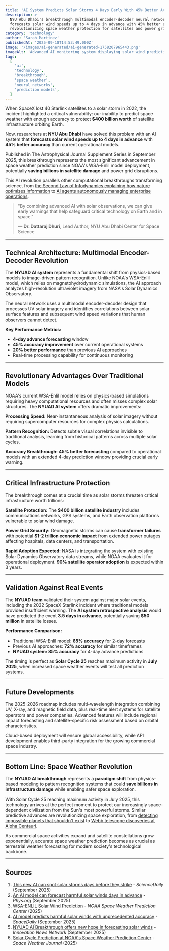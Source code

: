 ```yaml
---
title: 'AI System Predicts Solar Storms 4 Days Early With 45% Better Accuracy Than Current Models'
description: >-
  NYU Abu Dhabi's breakthrough multimodal encoder-decoder neural network
  forecasts solar wind speeds up to 4 days in advance with 45% better accuracy,
  revolutionizing space weather protection for satellites and power grids.
category: 'technology'
author: 'Sarah Martinez'
publishedAt: '2025-09-18T14:53:49.000Z'
image: '/images/ai-generated/ai-generated-1758207965443.png'
imageAlt: 'Advanced AI monitoring system displaying solar wind prediction data on multiple screens in a high-tech control room environment'
tags:
  [
    'ai',
    'technology',
    'breakthrough',
    'space weather',
    'neural networks',
    'prediction models',
  ]
---
```


When SpaceX lost 40 Starlink satellites to a solar storm in 2022, the incident highlighted a critical vulnerability: our inability to predict space weather with enough accuracy to protect **$400 billion worth** of satellite infrastructure orbiting Earth.

Now, researchers at **NYU Abu Dhabi** have solved this problem with an AI system that **forecasts solar wind speeds up to 4 days in advance** with **45% better accuracy** than current operational models.

Published in The Astrophysical Journal Supplement Series in September 2025, this breakthrough represents the most significant advancement in space weather prediction since NOAA's WSA-Enlil model deployment, potentially **saving billions in satellite damage** and power grid disruptions.

This AI revolution parallels other computational breakthroughs transforming science, from [the Second Law of Infodynamics explaining how nature optimizes information](/science/scientists-found-evidence-digital-universe) to [AI agents autonomously managing enterprise operations](/technology/ai-agents-revolution-13-billion-market-taking-over-2025).

> "By combining advanced AI with solar observations, we can give early warnings that help safeguard critical technology on Earth and in space."
>
> — **Dr. Dattaraj Dhuri**, Lead Author, NYU Abu Dhabi Center for Space Science

---

## Technical Architecture: Multimodal Encoder-Decoder Revolution

The **NYUAD AI system** represents a fundamental shift from physics-based models to image-driven pattern recognition. Unlike NOAA's WSA-Enlil model, which relies on magnetohydrodynamic simulations, the AI approach analyzes high-resolution ultraviolet imagery from NASA's Solar Dynamics Observatory.

The neural network uses a multimodal encoder-decoder design that processes UV solar imagery and identifies correlations between solar surface features and subsequent wind speed variations that human observers cannot detect.

**Key Performance Metrics:**

- **4-day advance forecasting** window
- **45% accuracy improvement** over current operational systems
- **20% better performance** than previous AI approaches
- Real-time processing capability for continuous monitoring

---

## Revolutionary Advantages Over Traditional Models

NOAA's current WSA-Enlil model relies on physics-based simulations requiring heavy computational resources and often misses complex solar structures. The **NYUAD AI system** offers dramatic improvements:

**Processing Speed:** Near-instantaneous analysis of solar imagery without requiring supercomputer resources for complex physics calculations.

**Pattern Recognition:** Detects subtle visual correlations invisible to traditional analysis, learning from historical patterns across multiple solar cycles.

**Accuracy Breakthrough:** **45% better forecasting** compared to operational models with an extended 4-day prediction window providing crucial early warning.

---

## Critical Infrastructure Protection

The breakthrough comes at a crucial time as solar storms threaten critical infrastructure worth trillions:

**Satellite Protection:** The **$400 billion satellite industry** includes communications networks, GPS systems, and Earth observation platforms vulnerable to solar wind damage.

**Power Grid Security:** Geomagnetic storms can cause **transformer failures** with potential **$1-2 trillion economic impact** from extended power outages affecting hospitals, data centers, and transportation.

**Rapid Adoption Expected:** NASA is integrating the system with existing Solar Dynamics Observatory data streams, while NOAA evaluates it for operational deployment. **90% satellite operator adoption** is expected within 3 years.

---

## Validation Against Real Events

The **NYUAD team** validated their system against major solar events, including the 2022 SpaceX Starlink incident where traditional models provided insufficient warning. The **AI system retrospective analysis** would have predicted the event **3.5 days in advance**, potentially saving **$50 million** in satellite losses.

**Performance Comparison:**

- Traditional WSA-Enlil model: **65% accuracy** for 2-day forecasts
- Previous AI approaches: **72% accuracy** for similar timeframes
- **NYUAD system: 85% accuracy** for 4-day advance predictions

The timing is perfect as **Solar Cycle 25** reaches maximum activity in **July 2025**, when increased space weather events will test all prediction systems.

---

## Future Developments

The 2025-2026 roadmap includes multi-wavelength integration combining UV, X-ray, and magnetic field data, plus real-time alert systems for satellite operators and power companies. Advanced features will include regional impact forecasting and satellite-specific risk assessment based on orbital characteristics.

Cloud-based deployment will ensure global accessibility, while API development enables third-party integration for the growing commercial space industry.

---

## Bottom Line: Space Weather Revolution

The **NYUAD AI breakthrough** represents a **paradigm shift** from physics-based modeling to pattern recognition systems that could **save billions in infrastructure damage** while enabling safer space exploration.

With Solar Cycle 25 reaching maximum activity in July 2025, this technology arrives at the perfect moment to protect our increasingly space-dependent civilization from the Sun's most powerful storms. Similar predictive advances are revolutionizing space exploration, from [detecting impossible planets that shouldn't exist](/space/toi-2431-b-impossible-planet-defies-physics-nasa-discovery) to [Webb telescope discoveries at Alpha Centauri](/space/webb-telescope-alpha-centauri-planet-discovery).

As commercial space activities expand and satellite constellations grow exponentially, accurate space weather prediction becomes as crucial as terrestrial weather forecasting for modern society's technological backbone.

---

## Sources

1. [This new AI can spot solar storms days before they strike](https://www.sciencedaily.com/releases/2025/09/250916221824.htm) - _ScienceDaily_ (September 2025)
2. [An AI model can forecast harmful solar winds days in advance](https://phys.org/news/2025-09-ai-solar-days-advance.html) - _Phys.org_ (September 2025)
3. [WSA-ENLIL Solar Wind Prediction](https://www.swpc.noaa.gov/products/wsa-enlil-solar-wind-prediction) - _NOAA Space Weather Prediction Center_ (2025)
4. [AI model predicts harmful solar winds with unprecedented accuracy](https://www.spacedaily.com/reports/AI_model_predicts_harmful_solar_winds_with_unprecedented_accuracy_999.html) - _SpaceDaily_ (September 2025)
5. [NYUAD AI Breakthrough offers new hope in forecasting solar winds](https://www.innovationnewsnetwork.com/nyuad-ai-breakthrough-offers-new-hope-in-forecasting-solar-winds/61791/) - _Innovation News Network_ (September 2025)
6. [Solar Cycle Prediction at NOAA's Space Weather Prediction Center](https://agupubs.onlinelibrary.wiley.com/doi/full/10.1029/2025SW004444) - _Space Weather Journal_ (2025)
